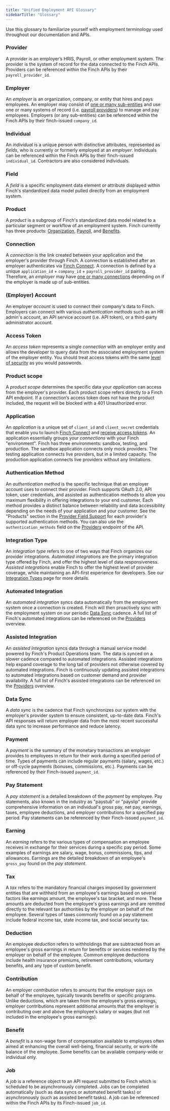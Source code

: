 ```yaml
---
title: "Unified Employment API Glossary"
sidebarTitle: "Glossary"
---
```


Use this glossary to familiarize yourself with employment terminology used throughout our documentation and APIs.

### Provider
A *provider* is an employer’s HRIS, Payroll, or other employment system. The provider is the system of record for the data connected to the Finch APIs. Providers can be referenced within the Finch APIs by their `payroll_provider_id`. 

### Employer
An *employer* is an organization, company, or entity that hires and pays employees. An employer may consist of [one or many sub-entities](/implementation-guide/Connect/Manage-Connections) and use one or many systems of record (i.e. [payroll providers](/integrations/providers)) to manage and pay employees. Employers (or any sub-entities) can be referenced within the Finch APIs by their finch-issued `company_id`.

### Individual
An *individual* is a unique person with distinctive attributes, represented as *fields*, who is currently or formerly employed at an *employer*. Individuals can be referenced within the Finch APIs by their finch-issued `individual_id`. Contractors are also considered individuals.

### Field
A *field* is a specific employment data element or attribute displayed within Finch's standardized data model pulled directly from an employment system.

### Product
A *product* is a subgroup of Finch's standardized data model related to a particular segment or workflow of an employment system. Finch currently has three products: [Organization](/products/organization/Overview), [Payroll](/products/pay/Overview), and [Benefits](/products/benefits/Overview).

### Connection
A *connection* is the link created between your application and the employer's provider through Finch. A connection is established after an employer authenticates via [Finch Connect](/how-finch-works/finch-connect). A connection is defined by a unique `application_id` + `company_id` + `payroll_provider_id` pairing. Therefore, an *employer* may have [one or many connections](/implementation-guide/Connect/Manage-Connections) depending on if the employer is made up of sub-entities. 

### (Employer) Account
An employer *account* is used to connect their company's data to Finch. Employers can connect with various *authentication methods* such as an HR admin's account, an API service account (i.e. API token), or a third-party administrator account.

### Access Token
An *access token* represents a single *connection* with an employer entity and allows the developer to query data from the associated employment system of the employer entity. You should treat access tokens with the same [level of security](/implementation-guide/Secure/Store-Tokens) as you would passwords.

### Product scope
A *product scope* determines the specific data your *application* can access from the employer's provider. Each product scope refers directly to a Finch API endpoint. If a connection’s access token does not have the product included, the request will be blocked with a 401 Unauthorized error.

### Application
An *application* is a unique set of `client_id` and `client_secret` credentials that enable you to launch [Finch Connect](/implementation-guide/Connect/Set-Up-Finch-Connect) and [receive access tokens](/implementation-guide/Connect/Retrieve-Access-Token). An application essentially groups your *connections* with your Finch "environment". Finch has three environments: sandbox, testing, and production. The sandbox application connects only mock providers. The testing application connects live providers, but in a limited capacity. The production application connects live providers without any limitations. 

### Authentication Method
An *authentication method* is the specific technique that an employer account uses to connect their provider. Finch supports OAuth 2.0, API token, user credentials, and assisted as authentication methods to allow you maximum flexibility in offering integrations to your end customer. Each method provides a distinct balance between reliability and data accessibility depending on the needs of your application and your customer. See the "Products" section in the [Provider Field Support](/integrations/providers) for each provider's supported authentication methods. You can also use the `authentication_methods` field on the [Providers](https://developer.tryfinch.com/docs/reference/327c384190aeb-providers) endpoint of the API.

### Integration Type
An *integration type* refers to one of two ways that Finch organizes our provider integrations. *Automated integrations* are the primary integration type offered by Finch, and offer the highest level of data responsiveness. *Assisted integrations* enable Finch to offer the highest level of provider coverage, while maintaining an API-first experience for developers. See our [Integration Types](/integrations/integration-types) page for more details.

### Automated Integration
An *automated integration* syncs data automatically from the employment system once a connection is created. Finch will then proactively sync with the employment system on our periodic [Data Sync](https://developer.tryfinch.com/docs/reference/f7af2039f9a7b-data-syncs) cadence. A full list of Finch's automated integrations can be referenced on the [Providers](/integrations/providers) overview.

### Assisted Integration
An *assisted integration* syncs data through a manual service model powered by Finch's Product Operations team. The data is synced on a slower cadence compared to automated integrations. Assisted integrations help expand coverage to the long tail of providers not otherwise covered by automated integrations. Finch is continuously updating assisted integrations to automated integrations based on customer demand and provider availability. A full list of Finch's assisted integrations can be referenced on the [Providers](/integrations/providers) overview.

### Data Sync
A *data sync* is the cadence that Finch synchronizes our system with the employer's provider system to ensure consistent, up-to-date data. Finch's API responses will return employer data from the most recent successful data sync to increase performance and reduce latency.

### Payment
A *payment* is the summary of the monetary transactions an employer provides to employees in return for their work during a specified period of time. Types of payments can include regular payments (salary, wages, etc.) or off-cycle payments (bonuses, commissions, etc.). Payments can be referenced by their Finch-issued `payment_id`.

### Pay Statement
A *pay statement* is a detailed breakdown of the *payment* by employee. Pay statements, also known in the industry as "paystub" or "payslip" provide comprehensive information on an individual's gross pay, net pay, earnings, taxes, employee deductions, and employer contributions for a specified pay period. Pay statements can be referenced by their Finch-issued `payment_id`.

### Earning
An *earning* refers to the various types of compensation an employee receives in exchange for their services during a specific pay period. Some examples of earnings are salary, wage, bonus, commissions, tips, and allowances. Earnings are the detailed breakdown of an employee's `gross_pay` found on the *pay statement*.

### Tax
A *tax* refers to the mandatory financial charges imposed by government entities that are withheld from an employee's earnings based on several factors like earnings amount, the employee's tax bracket, and more. These amounts are deducted from the employee's gross earnings and are remitted directly to the relevant tax authorities by the employer on behalf of the employee. Several types of taxes commonly found on a pay statement include federal income tax, state income tax, and social security tax.

### Deduction
An employee *deduction* refers to withholdings that are subtracted from an employee's gross earnings in return for benefits or services rendered by the employer on behalf of the employee. Common employee deductions include health insurance premiums, retirement contributions, voluntary benefits, and any type of custom benefit. 

### Contribution
An employer *contribution* refers to amounts that the employer pays on behalf of the employee, typically towards benefits or specific programs. Unlike deductions, which are taken from the employee's gross earnings, employer contributions represent additional amounts that the employer is contributing over and above the employee's salary or wages (but not included in the employee's gross earnings).

### Benefit 
A *benefit* is a non-wage form of compensation available to employees often aimed at enhancing the overall well-being, financial security, or work-life balance of the employee. Some benefits can be available company-wide or individual only.  

### Job
A *job* is a reference object to an API request submitted to Finch which is scheduled to be asynchronously completed. Jobs can be completed automatically (such as data syncs or automated benefit tasks) or asynchronously (such as assisted benefit tasks). A job can be referenced within the Finch APIs by its Finch-issued `job_id`.